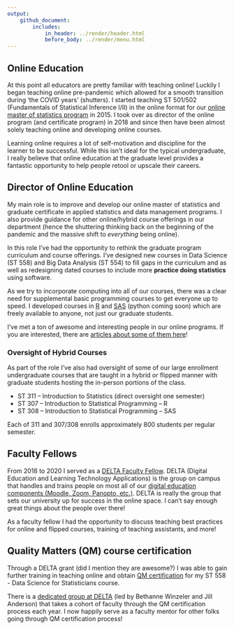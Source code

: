 ```yaml
---
output: 
    github_document:
        includes: 
            in_header: ../render/header.html
            before_body: ../render/menu.html
---
```


## Online Education

At this point all educators are pretty familiar with teaching online! Luckily I began teaching online pre-pandemic which allowed for a smooth transition during 'the COVID years' (shutters). I started teaching ST 501/502 (Fundamentals of Statistical Inference I/II) in the online format for our <a href = "https://statistics.sciences.ncsu.edu/graduate/online-programs/" target = "_blank">online master of statistics program</a> in 2015. I took over as director of the online program (and certificate program) in 2018 and since then have been almost solely teaching online and developing online courses.  

Learning online requires a lot of self-motivation and discipline for the learner to be successful. While this isn't ideal for the typical undergraduate, I really believe that online education at the graduate level provides a fantastic opportunity to help people retool or upscale their careers. 

## Director of Online Education

My main role is to improve and develop our online master of statistics and graduate certificate in applied statistics and data management programs. I also provide guidance for other online/hybrid course offerings in our department (hence the shuttering thinking back on the beginning of the pandemic and the massive shift to *everything* being online). 

In this role I’ve had the opportunity to rethink the graduate program curriculum and course offerings. I've designed new courses in Data Science (ST 558) and Big Data Analysis (ST 554) to fill gaps in the curriculum and as well as redesigning dated courses to include more **practice doing statistics** using software. 

As we try to incorporate computing into all of our courses, there was a clear need for supplemental basic programming courses to get everyone up to speed. I developed courses in [R](R.html) and [SAS](SAS.html) (python coming soon) which are freely available to anyone, not just our graduate students. 

I've met a ton of awesome and interesting people in our online programs. If you are interested, there are <a href= "https://statistics.sciences.ncsu.edu/graduate/online-programs/online-students-faculty/" target ="_blank">articles about some of them here</a>!

### Oversight of Hybrid Courses

As part of the role I've also had oversight of some of our large enrollment undergraduate courses that are taught in a hybrid or flipped manner with graduate students hosting the in-person portions of the class.  

- ST 311 – Introduction to Statistics (direct oversight one semester) 
- ST 307 – Introduction to Statistical Programming – R 
- ST 308 – Introduction to Statistical Programming – SAS

Each of 311 and 307/308 enrolls approximately 800 students per regular semester. 

## Faculty Fellows

From 2018 to 2020 I served as a <a href = "https://delta.ncsu.edu/about-delta/meet-our-faculty-fellows/" target = "_blank">DELTA Faculty Fellow</a>.  DELTA (Digital Education and Learning Technology Applications) is the group on campus that handles and trains people on most all of our <a href = "https://ncsu.service-now.com/delta?id=delta_home" target = "_blank">digital education components (Moodle, Zoom, Panopto, etc.)</a>.  DELTA is really the group that sets our university up for success in the online space.  I can't say enough great things about the people over there! 

As a faculty fellow I had the opportunity to discuss teaching best practices for online and flipped courses, training of teaching assistants, and more!

## Quality Matters (QM) course certification  

Through a DELTA grant (did I mention they are awesome?) I was able to gain further training in teaching online and obtain <a href = "https://www.qualitymatters.org/" target = "_blank">QM certification</a> for my ST 558 - Data Science for Statisticians course. 

There is a <a href = "https://delta.ncsu.edu/course-planning/delta-grants/" target = "_blank">dedicated group at DELTA</a> (led by Bethanne Winzeler and Jill Anderson) that takes a cohort of faculty through the QM certification process each year. I now happily serve as a faculty mentor for other folks going through QM certification process!

